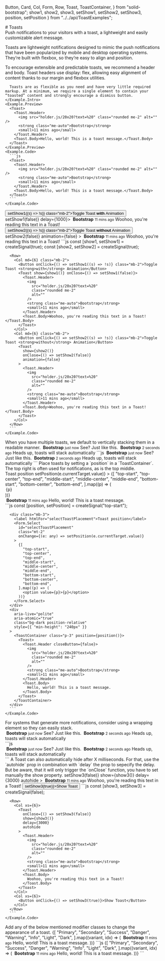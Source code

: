   Button,
  Card,
  Col,
  Form,
  Row,
  Toast,
  ToastContainer,
} from "solid-bootstrap";
  show1,
  show2,
  show3,
  setShow1,
  setShow2,
  setShow3,
  position,
  setPosition
} from "../../api/ToastExamples";

<HolderJSRefresh />
<GithubSource name="components/toasts.mdx" />
# Toasts

<div class="lead">
  Push notifications to your visitors with a toast, a lightweight and
  easily customizable alert message.
</div>

Toasts are lightweight notifications designed to mimic the push notifications that have been popularized by mobile and desktop operating systems.
They’re built with flexbox, so they’re easy to align and position.

<div class="row gy-5 pt-3">

  <Example title="Basic">
    <Example.Intro>
      To encourage extensible and predictable toasts, we recommend a header and body. Toast headers use display: flex, allowing easy alignment of content thanks to our margin and flexbox utilities.

      Toasts are as flexible as you need and have very little required markup. At a minimum, we require a single element to contain your “toasted” content and strongly encourage a dismiss button.
    </Example.Intro>
    <Example.Preview>
      <Toast>
        <Toast.Header>
          <img src="holder.js/20x20?text=%20" class="rounded me-2" alt="" />
          <strong class="me-auto">Bootstrap</strong>
          <small>11 mins ago</small>
        </Toast.Header>
        <Toast.Body>Hello, world! This is a toast message.</Toast.Body>
      </Toast>
    </Example.Preview>
    <Example.Code>
      ```js
      <Toast>
        <Toast.Header>
          <img src="holder.js/20x20?text=%20" class="rounded me-2" alt="" />
          <strong class="me-auto">Bootstrap</strong>
          <small>11 mins ago</small>
        </Toast.Header>
        <Toast.Body>Hello, world! This is a toast message.</Toast.Body>
      </Toast>
      ```
    </Example.Code>
  </Example>

  <Example title="Dismissible">
    <Example.Preview>
      <Row>
        <Col md={6} class="mb-2">
          <Button onClick={() => setShow1((s) => !s)} class="mb-2">Toggle Toast <strong>with</strong> Animation</Button>
          <Toast show={show1()} onClose={() => setShow1(false)} delay={1000}>
            <Toast.Header>
              <img
                src="holder.js/20x20?text=%20"
                class="rounded me-2"
                alt=""
              />
              <strong class="me-auto">Bootstrap</strong>
              <small>11 mins ago</small>
            </Toast.Header>
            <Toast.Body>Woohoo, you're reading this text in a Toast!</Toast.Body>
          </Toast>
        </Col>
        <Col md={6} class="mb-2">
          <Button onClick={() => setShow2((s) => !s)} class="mb-2">Toggle Toast <strong>without</strong> Animation</Button>
          <Toast
            show={show2()}
            onClose={() => setShow2(false)}
            animation={false}
          >
            <Toast.Header>
              <img
                src="holder.js/20x20?text=%20"
                class="rounded me-2"
                alt=""
              />
              <strong class="me-auto">Bootstrap</strong>
              <small>11 mins ago</small>
            </Toast.Header>
            <Toast.Body>Woohoo, you're reading this text in a Toast!</Toast.Body>
          </Toast>
        </Col>
      </Row>
    </Example.Preview>
    <Example.Code>
      ```js
      const [show1, setShow1] = createSignal(true);
      const [show2, setShow2] = createSignal(true);

      <Row>
        <Col md={6} class="mb-2">
          <Button onClick={() => setShow1((s) => !s)} class="mb-2">Toggle Toast <strong>with</strong> Animation</Button>
          <Toast show={show1()} onClose={() => setShow1(false)}>
            <Toast.Header>
              <img
                src="holder.js/20x20?text=%20"
                class="rounded me-2"
                alt=""
              />
              <strong class="me-auto">Bootstrap</strong>
              <small>11 mins ago</small>
            </Toast.Header>
            <Toast.Body>Woohoo, you're reading this text in a Toast!</Toast.Body>
          </Toast>
        </Col>
        <Col md={6} class="mb-2">
          <Button onClick={() => setShow2((s) => !s)} class="mb-2">Toggle Toast <strong>without</strong> Animation</Button>
          <Toast
            show={show2()}
            onClose={() => setShow2(false)}
            animation={false}
          >
            <Toast.Header>
              <img
                src="holder.js/20x20?text=%20"
                class="rounded me-2"
                alt=""
              />
              <strong class="me-auto">Bootstrap</strong>
              <small>11 mins ago</small>
            </Toast.Header>
            <Toast.Body>Woohoo, you're reading this text in a Toast!</Toast.Body>
          </Toast>
        </Col>
      </Row>
      ```
    </Example.Code>
  </Example>

  <Example title="Stacking">
    <Example.Intro>
      When you have multiple toasts, we default to vertically stacking them in a readable manner.
    </Example.Intro>
    <Example.Preview>
      <ToastContainer>
        <Toast>
          <Toast.Header>
            <img src="holder.js/20x20?text=%20" class="rounded me-2" alt="" />
            <strong class="me-auto">Bootstrap</strong>
            <small class="text-muted">just now</small>
          </Toast.Header>
          <Toast.Body>See? Just like this.</Toast.Body>
        </Toast>
        <Toast>
          <Toast.Header>
            <img src="holder.js/20x20?text=%20" class="rounded me-2" alt="" />
            <strong class="me-auto">Bootstrap</strong>
            <small class="text-muted">2 seconds ago</small>
          </Toast.Header>
          <Toast.Body>Heads up, toasts will stack automatically</Toast.Body>
        </Toast>
      </ToastContainer>
    </Example.Preview>
    <Example.Code>
      ```js
      <ToastContainer>
        <Toast>
          <Toast.Header>
            <img src="holder.js/20x20?text=%20" class="rounded me-2" alt="" />
            <strong class="me-auto">Bootstrap</strong>
            <small class="text-muted">just now</small>
          </Toast.Header>
          <Toast.Body>See? Just like this.</Toast.Body>
        </Toast>
        <Toast>
          <Toast.Header>
            <img src="holder.js/20x20?text=%20" class="rounded me-2" alt="" />
            <strong class="me-auto">Bootstrap</strong>
            <small class="text-muted">2 seconds ago</small>
          </Toast.Header>
          <Toast.Body>Heads up, toasts will stack automatically</Toast.Body>
        </Toast>
      </ToastContainer>
      ```
    </Example.Code>
  </Example>

  <Example title="Placement">
    <Example.Intro>
      Place toasts by setting a `position` in a `ToastContainer`. The top right is often used for notifications, as is the top middle.
    </Example.Intro>
    <Example.Preview>
      <div class="mb-3">
        <label htmlFor="selectToastPlacement">Toast position</label>
        <Form.Select
          id="selectToastPlacement"
          class="mt-2"
          onChange={(e) => setPosition(e.currentTarget.value)}
        >
          {[
            "top-start",
            "top-center",
            "top-end",
            "middle-start",
            "middle-center",
            "middle-end",
            "bottom-start",
            "bottom-center",
            "bottom-end",
          ].map((p) => (
            <option value={p}>{p}</option>
          ))}
        </Form.Select>
      </div>
      <div
        aria-live="polite"
        aria-atomic="true"
        class="bg-dark position-relative"
        style={{ "min-height": "240px" }}
      >
        <ToastContainer class="p-3" position={position()}>
          <Toast>
            <Toast.Header closeButton={false}>
              <img
                src="holder.js/20x20?text=%20"
                class="rounded me-2"
                alt=""
              />
              <strong class="me-auto">Bootstrap</strong>
              <small>11 mins ago</small>
            </Toast.Header>
            <Toast.Body>Hello, world! This is a toast message.</Toast.Body>
          </Toast>
        </ToastContainer>
      </div>
    </Example.Preview>
    <Example.Code>
      ```js
      const [position, setPosition] = createSignal<any>("top-start");

      <div class="mb-3">
        <label htmlFor="selectToastPlacement">Toast position</label>
        <Form.Select
          id="selectToastPlacement"
          class="mt-2"
          onChange={(e: any) => setPosition(e.currentTarget.value)}
        >
          {[
            "top-start",
            "top-center",
            "top-end",
            "middle-start",
            "middle-center",
            "middle-end",
            "bottom-start",
            "bottom-center",
            "bottom-end",
          ].map((p) => (
            <option value={p}>{p}</option>
          ))}
        </Form.Select>
      </div>
      <div
        aria-live="polite"
        aria-atomic="true"
        class="bg-dark position-relative"
        style={{ "min-height": "240px" }}
      >
        <ToastContainer class="p-3" position={position()}>
          <Toast>
            <Toast.Header closeButton={false}>
              <img
                src="holder.js/20x20?text=%20"
                class="rounded me-2"
                alt=""
              />
              <strong class="me-auto">Bootstrap</strong>
              <small>11 mins ago</small>
            </Toast.Header>
            <Toast.Body>
              Hello, world! This is a toast message.
            </Toast.Body>
          </Toast>
        </ToastContainer>
      </div>
      ```
    </Example.Code>
  </Example>

  <Example>
    <Example.Intro>
      For systems that generate more notifications, consider using a wrapping element so they can easily stack.
    </Example.Intro>
    <Example.Preview>
      <div
        aria-live="polite"
        aria-atomic="true"
        class="bg-dark position-relative"
        style={{ "min-height": "240px" }}
      >
        <ToastContainer position="top-end" class="p-3">
          <Toast>
            <Toast.Header>
              <img
                src="holder.js/20x20?text=%20"
                class="rounded me-2"
                alt=""
              />
              <strong class="me-auto">Bootstrap</strong>
              <small class="text-muted">just now</small>
            </Toast.Header>
            <Toast.Body>See? Just like this.</Toast.Body>
          </Toast>
          <Toast>
            <Toast.Header>
              <img
                src="holder.js/20x20?text=%20"
                class="rounded me-2"
                alt=""
              />
              <strong class="me-auto">Bootstrap</strong>
              <small class="text-muted">2 seconds ago</small>
            </Toast.Header>
            <Toast.Body>Heads up, toasts will stack automatically</Toast.Body>
          </Toast>
        </ToastContainer>
      </div>
    </Example.Preview>
    <Example.Code>
      ```js
      <div
        aria-live="polite"
        aria-atomic="true"
        class="bg-dark position-relative"
        style={{ "min-height": "240px" }}
      >
        <ToastContainer position="top-end" class="p-3">
          <Toast>
            <Toast.Header>
              <img
                src="holder.js/20x20?text=%20"
                class="rounded me-2"
                alt=""
              />
              <strong class="me-auto">Bootstrap</strong>
              <small class="text-muted">just now</small>
            </Toast.Header>
            <Toast.Body>See? Just like this.</Toast.Body>
          </Toast>
          <Toast>
            <Toast.Header>
              <img
                src="holder.js/20x20?text=%20"
                class="rounded me-2"
                alt=""
              />
              <strong class="me-auto">Bootstrap</strong>
              <small class="text-muted">2 seconds ago</small>
            </Toast.Header>
            <Toast.Body>Heads up, toasts will stack automatically</Toast.Body>
          </Toast>
        </ToastContainer>
      </div>
      ```
    </Example.Code>
  </Example>


  <Example title="Autohide">
    <Example.Intro>
      A Toast can also automatically hide after X milliseconds. For that, use the `autohide` prop in combination with `delay` the prop to sepecify the delay. But be aware, that it will only trigger the `onClose` function, you have to set manually the show property.
    </Example.Intro>
    <Example.Preview>
      <Row>
        <Col xs={6}>
          <Toast
            onClose={() => setShow3(false)}
            show={show3()}
            delay={3000}
            autohide
          >
            <Toast.Header>
              <img
                src="holder.js/20x20?text=%20"
                class="rounded me-2"
                alt=""
              />
              <strong class="me-auto">Bootstrap</strong>
              <small>11 mins ago</small>
            </Toast.Header>
            <Toast.Body>
              Woohoo, you're reading this text in a Toast!
            </Toast.Body>
          </Toast>
        </Col>
        <Col xs={6}>
          <Button onClick={() => setShow3(true)}>Show Toast</Button>
        </Col>
      </Row>
    </Example.Preview>
    <Example.Code>
      ```js
      const [show3, setShow3] = createSignal(false);

      <Row>
        <Col xs={6}>
          <Toast
            onClose={() => setShow3(false)}
            show={show3()}
            delay={3000}
            autohide
          >
            <Toast.Header>
              <img
                src="holder.js/20x20?text=%20"
                class="rounded me-2"
                alt=""
              />
              <strong class="me-auto">Bootstrap</strong>
              <small>11 mins ago</small>
            </Toast.Header>
            <Toast.Body>
              Woohoo, you're reading this text in a Toast!
            </Toast.Body>
          </Toast>
        </Col>
        <Col xs={6}>
          <Button onClick={() => setShow3(true)}>Show Toast</Button>
        </Col>
      </Row>
      ```
    </Example.Code>
  </Example>

  <Example title="Contextual variations">
    <Example.Intro>
      Add any of the below mentioned modifier classes to change the appearance of a toast.
    </Example.Intro>
    <Example.Preview>
      {[
        "Primary",
        "Secondary",
        "Success",
        "Danger",
        "Warning",
        "Info",
        "Light",
        "Dark",
      ].map((variant, idx) => (
        <Toast class="d-inline-block m-2" bg={variant.toLowerCase()}>
          <Toast.Header>
            <img
              src="holder.js/20x20?text=%20"
              class="rounded me-2"
              alt=""
            />
            <strong class="me-auto">Bootstrap</strong>
            <small>11 mins ago</small>
          </Toast.Header>
          <Toast.Body class={variant === "Dark" ? "text-white" : ""}>
            Hello, world! This is a toast message.
          </Toast.Body>
        </Toast>
      ))}
    </Example.Preview>
    <Example.Code>
      ```js
      {[
        "Primary",
        "Secondary",
        "Success",
        "Danger",
        "Warning",
        "Info",
        "Light",
        "Dark",
      ].map((variant, idx) => (
        <Toast class="d-inline-block m-2" bg={variant.toLowerCase()}>
          <Toast.Header>
            <img
              src="holder.js/20x20?text=%20"
              class="rounded me-2"
              alt=""
            />
            <strong class="me-auto">Bootstrap</strong>
            <small>11 mins ago</small>
          </Toast.Header>
          <Toast.Body class={variant === "Dark" ? "text-white" : ""}>
            Hello, world! This is a toast message.
          </Toast.Body>
        </Toast>
      ))}
      ```
    </Example.Code>
  </Example>

  <ToastApi />
</div>

